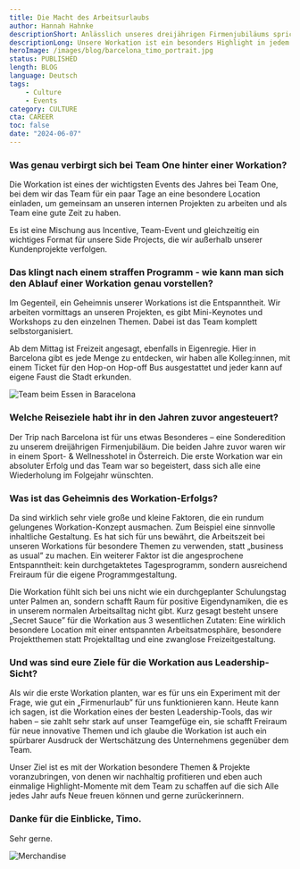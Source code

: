 ```yaml
---
title: Die Macht des Arbeitsurlaubs
author: Hannah Hahnke
descriptionShort: Anlässlich unseres dreijährigen Firmenjubiläums spricht unser CEO Timo über den Dächern Barcelonas im Interview über das Erfolgsgeheimnis der T1D-Workations.
descriptionLong: Unsere Workation ist ein besonders Highlight in jedem Jahr und fester Bestandteil unserer Firmenkultur. Ein Mix aus „Arbeiten wo andere Urlaub machen” und „Urlaub machen wenn andere arbeiten” – Work & Vacation. Aktuell befinden wir uns auf unserer dritten Workation über den Dächern Barcelonas und feiern damit gleichzeitig auch unser dreijähriges Firmenjubiläum. Zeit, um mit unserem CEO Timo über das Erfolgsgeheimnis der T1D-Workations zu sprechen.
heroImage: /images/blog/barcelona_timo_portrait.jpg
status: PUBLISHED
length: BLOG
language: Deutsch
tags:
    - Culture
    - Events
category: CULTURE
cta: CAREER
toc: false
date: "2024-06-07"
---
```


### Was genau verbirgt sich bei Team One hinter einer Workation?
Die Workation ist eines der wichtigsten Events des Jahres bei Team One, bei dem wir das Team für ein paar Tage an eine besondere Location einladen, um gemeinsam an unseren internen Projekten zu arbeiten und als Team eine gute Zeit zu haben. 

Es ist eine Mischung aus Incentive, Team-Event und gleichzeitig ein wichtiges Format für unsere Side Projects, die wir außerhalb unserer Kundenprojekte verfolgen.

### Das klingt nach einem straffen Programm - wie kann man sich den Ablauf einer Workation genau vorstellen?
Im Gegenteil, ein Geheimnis unserer Workations ist die Entspanntheit. 
Wir arbeiten vormittags an unseren Projekten, es gibt Mini-Keynotes und Workshops zu den einzelnen Themen. 
Dabei ist das Team komplett selbstorganisiert. 

Ab dem Mittag ist Freizeit angesagt, ebenfalls in Eigenregie. 
Hier in Barcelona gibt es jede Menge zu entdecken, wir haben alle Kolleg:innen, mit einem Ticket für den Hop-on Hop-off Bus ausgestattet und jeder kann auf eigene Faust die Stadt erkunden.

![Team beim Essen in Baracelona](/images/blog/barcelona_team.jpg)

### Welche Reiseziele habt ihr in den Jahren zuvor angesteuert?
Der Trip nach Barcelona ist für uns etwas Besonderes – eine Sonderedition zu unserem dreijährigen Firmenjubiläum. 
Die beiden Jahre zuvor waren wir in einem Sport- & Wellnesshotel in Österreich. 
Die erste Workation war ein absoluter Erfolg und das Team war so begeistert, dass sich alle eine Wiederholung im Folgejahr wünschten.

### Was ist das Geheimnis des Workation-Erfolgs?
Da sind wirklich sehr viele große und kleine Faktoren, die ein rundum gelungenes Workation-Konzept ausmachen. 
Zum Beispiel eine sinnvolle inhaltliche Gestaltung. Es hat sich für uns bewährt, die Arbeitszeit bei unseren Workations für besondere Themen zu verwenden, statt „business as usual” zu machen. 
Ein weiterer Faktor ist die angesprochene Entspanntheit: kein durchgetaktetes Tagesprogramm, sondern ausreichend Freiraum für die eigene Programmgestaltung. 

Die Workation fühlt sich bei uns nicht wie ein durchgeplanter Schulungstag unter Palmen an, sondern schafft Raum für positive Eigendynamiken, die es in unserem normalen Arbeitsalltag nicht gibt.
Kurz gesagt besteht unsere „Secret Sauce” für die Workation aus 3 wesentlichen Zutaten: Eine wirklich besondere Location mit einer entspannten Arbeitsatmosphäre, besondere Projektthemen statt Projektalltag und eine zwanglose Freizeitgestaltung.

### Und was sind eure Ziele für die Workation aus Leadership-Sicht?
Als wir die erste Workation planten, war es für uns ein Experiment mit der Frage, wie gut ein „Firmenurlaub” für uns funktionieren kann. 
Heute kann ich sagen, ist die Workation eines der besten Leadership-Tools, das wir haben – sie zahlt sehr stark auf unser Teamgefüge ein, sie schafft Freiraum für neue innovative Themen und ich glaube die Workation ist auch ein spürbarer Ausdruck der Wertschätzung des Unternehmens gegenüber dem Team. 

Unser Ziel ist es mit der Workation besondere Themen & Projekte voranzubringen, von denen wir nachhaltig profitieren und eben auch einmalige Highlight-Momente mit dem Team zu schaffen auf die sich Alle jedes Jahr aufs Neue freuen können und  gerne zurückerinnern.

### Danke für die Einblicke, Timo.
Sehr gerne.

![Merchandise](/images/blog/barcelona_panorama.jpg)